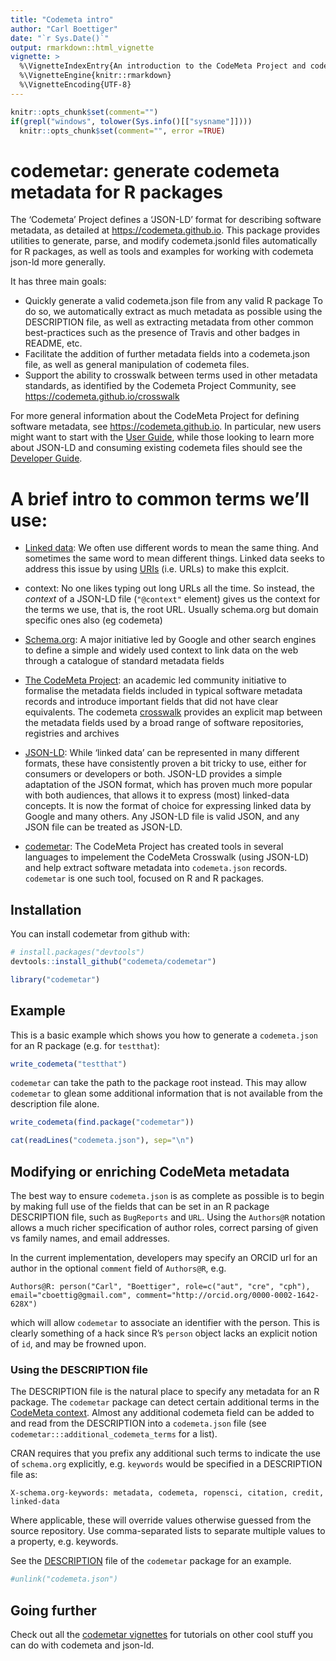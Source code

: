 ```yaml
---
title: "Codemeta intro"
author: "Carl Boettiger"
date: "`r Sys.Date()`"
output: rmarkdown::html_vignette
vignette: >
  %\VignetteIndexEntry{An introduction to the CodeMeta Project and codemetar package}
  %\VignetteEngine{knitr::rmarkdown}
  %\VignetteEncoding{UTF-8}
---
```



```r
knitr::opts_chunk$set(comment="")
if(grepl("windows", tolower(Sys.info()[["sysname"]])))
  knitr::opts_chunk$set(comment="", error =TRUE)
```



# codemetar: generate codemeta metadata for R packages


The 'Codemeta' Project defines a 'JSON-LD' format for describing software metadata,
as detailed at <https://codemeta.github.io>.
This package provides utilities to generate, parse, and modify codemeta.jsonld
files automatically for R packages, as well as tools and examples for working
with codemeta json-ld more generally.

It has three main goals:

- Quickly generate a valid codemeta.json file from any valid R package
  To do so, we automatically extract as much metadata as possible using
  the DESCRIPTION file, as well as extracting metadata from other common
  best-practices such as the presence of Travis and other badges in README, etc.
- Facilitate the addition of further metadata fields into a codemeta.json
  file, as well as general manipulation of codemeta files.
- Support the ability to crosswalk between terms used in other metadata standards,
  as identified by the Codemeta Project Community, see <https://codemeta.github.io/crosswalk>


For more general information about the CodeMeta Project for defining software metadata, see <https://codemeta.github.io>.  In particular, new users might want to start with the [User Guide](https://codemeta.github.io/user-guide/), while those looking to learn more about JSON-LD and consuming existing codemeta files should see the [Developer Guide](https://codemeta.github.io/developer-guide/).   


# A brief intro to common terms we'll use:


- [Linked data](https://en.wikipedia.org/wiki/Linked_data): We often use different words to mean the same thing. And sometimes the same word to mean different things.  Linked data seeks to address this issue by using [URIs](https://en.wikipedia.org/wiki/Uniform_Resource_Identifier) (i.e. URLs) to make this explcit.

- context: No one likes typing out long URLs all the time.  So instead, the *context* of a JSON-LD file (`"@context"` element) gives us the context for the terms we use, that is, the root URL.  Usually schema.org but domain specific ones also (eg codemeta)

- [Schema.org](http://schema.org): A major initiative led by Google and other search engines to define a simple and widely used context to link data on the web through a catalogue of standard metadata fields

- [The CodeMeta Project](http://codemeta.github.io): an academic led community initiative to formalise the metadata fields included in typical software metadata records and introduce important fields that did not have clear equivalents. The codemeta [crosswalk](https://codemeta.github.io/crosswalk) provides an explicit map between the metadata fields used by a broad range of software repositories, registries and archives

- [JSON-LD](https://json-ld.org): While 'linked data' can be represented in many different formats, these have consistently proven a bit tricky to use, either for consumers or developers or both.  JSON-LD provides a simple adaptation of the JSON format, which has proven much more popular with both audiences, that allows it to express (most) linked-data concepts.  It is now the format of choice for expressing linked data by Google and many others.  Any JSON-LD file is valid JSON, and any JSON file can be treated as JSON-LD.  

- [codemetar](https://codemeta.github.io/codemetar): The CodeMeta Project has created tools in several languages to impelement the CodeMeta Crosswalk (using JSON-LD) and help extract software metadata into `codemeta.json` records.  `codemetar` is one such tool, focused on R and R packages.


## Installation

You can install codemetar from github with:

```r
# install.packages("devtools")
devtools::install_github("codemeta/codemetar")
```

```r
library("codemetar")
```

## Example

This is a basic example which shows you how to generate a `codemeta.json` for an R package (e.g. for `testthat`):

```r
write_codemeta("testthat")
```

`codemetar` can take the path to the package root instead.  This may allow `codemetar` to glean some additional information that is not available from the description file alone.  

```r
write_codemeta(find.package("codemetar"))
```

```r
cat(readLines("codemeta.json"), sep="\n")
```

## Modifying or enriching CodeMeta metadata

The best way to ensure `codemeta.json` is as complete as possible is to begin by making full use of the fields that can be set in an R package DESCRIPTION file, such as `BugReports` and `URL`.  Using the `Authors@R` notation allows a much richer specification of author roles, correct parsing of given vs family names, and email addresses. 

In the current implementation, developers may specify an ORCID url for an author in the optional `comment` field of `Authors@R`, e.g.

```
Authors@R: person("Carl", "Boettiger", role=c("aut", "cre", "cph"), email="cboettig@gmail.com", comment="http://orcid.org/0000-0002-1642-628X")
```

which will allow `codemetar` to associate an identifier with the person.  This is clearly something of a hack since R's `person` object lacks an explicit notion of `id`, and may be frowned upon.  






### Using the DESCRIPTION file

The DESCRIPTION file is the natural place to specify any metadata for an R package.  The `codemetar` package can detect certain additional terms in the [CodeMeta context](https://codemeta.github.io/terms).  Almost any additional codemeta field can be added to and read from the DESCRIPTION into a `codemeta.json` file (see `codemetar:::additional_codemeta_terms` for a list).  

CRAN requires that you prefix any additional such terms to indicate the use of `schema.org` explicitly, e.g. `keywords` would be specified in a DESCRIPTION file as:

```
X-schema.org-keywords: metadata, codemeta, ropensci, citation, credit, linked-data
```




Where applicable, these will override values otherwise guessed from the source repository.  Use comma-separated lists to separate multiple values to a property, e.g. keywords.  

See the [DESCRIPTION](https://github.com/codemeta/codemetar/blob/master/DESCRIPTION) file of the `codemetar` package for an example.  

```r
#unlink("codemeta.json")
```


## Going further

Check out all the [codemetar vignettes](https://codemeta.github.io/codemetar/articles/index.html) for tutorials on other cool stuff you can do with codemeta and json-ld.  

